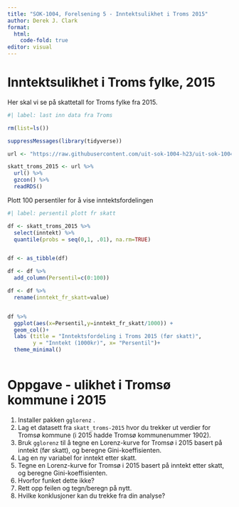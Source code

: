 ---
title: "SOK-1004, Forelsening 5 - Inntektsulikhet i Troms 2015"
author: Derek J. Clark
format:
  html:
    code-fold: true
editor: visual
---

# Inntektsulikhet i Troms fylke, 2015

Her skal vi se på skattetall for Troms fylke fra 2015.

```{r}
#| label: last inn data fra Troms

rm(list=ls())

suppressMessages(library(tidyverse))

url <- "https://raw.githubusercontent.com/uit-sok-1004-h23/uit-sok-1004-h23.github.io/main/data/skatt_troms_2015.RDS"

skatt_troms_2015 <- url %>%
  url() %>%
  gzcon() %>% 
  readRDS()

```

Plott 100 persentiler for å vise inntektsfordelingen

```{r}
#| label: persentil plott fr skatt

df <- skatt_troms_2015 %>%
  select(inntekt) %>% 
  quantile(probs = seq(0,1, .01), na.rm=TRUE)


df <- as_tibble(df)

df <- df %>% 
  add_column(Persentil=c(0:100))

df <- df %>% 
  rename(inntekt_fr_skatt=value)


df %>% 
  ggplot(aes(x=Persentil,y=inntekt_fr_skatt/1000)) +
  geom_col()+
  labs (title = "Inntektsfordeling i Troms 2015 (før skatt)",
        y = "Inntekt (1000kr)", x= "Persentil")+
  theme_minimal()
  

```

# Oppgave - ulikhet i Tromsø kommune i 2015

1.  Installer pakken `gglorenz` .
2.  Lag et datasett fra `skatt_troms-2015` hvor du trekker ut verdier for Tromsø kommune (i 2015 hadde Tromsø kommunenummer 1902).
3.  Bruk `gglorenz` til å tegne en Lorenz-kurve for Tromsø i 2015 basert på inntekt (før skatt), og beregne Gini-koeffisienten.
4.  Lag en ny variabel for inntekt etter skatt.
5.  Tegne en Lorenz-kurve for Tromsø i 2015 basert på inntekt etter skatt, og beregne Gini-koeffisienten.
6.  Hvorfor funket dette ikke?
7.  Rett opp feilen og tegn/beregn på nytt.
8.  Hvilke konklusjoner kan du trekke fra din analyse?
